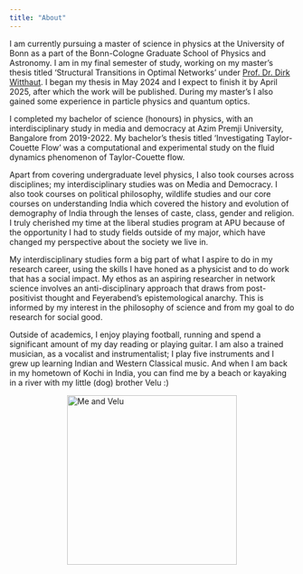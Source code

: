 ```yaml
---
title: "About"
---
```


I am currently pursuing a master of science in physics at the University of Bonn as a part of the Bonn-Cologne Graduate School of Physics and Astronomy. I am in my final semester of study, working on my master's thesis titled 'Structural Transitions in Optimal Networks' under [Prof. Dr. Dirk Witthaut](https://www.fz-juelich.de/profile/witthaut_d). I began my thesis in May 2024 and I expect to finish it by April 2025, after which the work will be published. During my master's I also gained some experience in particle physics and quantum optics. 

I completed my bachelor of science (honours) in physics, with an interdisciplinary study in media and democracy at Azim Premji University, Bangalore from 2019-2022. My bachelor's thesis titled 'Investigating Taylor-Couette Flow' was a computational and experimental study on the fluid dynamics phenomenon of Taylor-Couette flow.

Apart from covering undergraduate level physics, I also took courses across disciplines; my interdisciplinary studies was on Media and Democracy. I also took courses on  political philosophy, wildlife studies and our core courses on understanding India which covered the history and evolution of demography of India through the lenses of caste, class, gender and religion. I truly cherished my time at the liberal studies program at APU because of the opportunity I had to study fields outside of my major, which have changed my perspective about the society we live in. 

My interdisciplinary studies form a big part of what I aspire to do in my research career, using the skills I have honed as a physicist and to do work that has a social impact. My ethos as an aspiring researcher in network science involves an anti-disciplinary approach that draws from post-positivist thought and Feyerabend's epistemological anarchy. This is informed by my interest in the philosophy of science and from my goal to do research for social good.

Outside of academics, I enjoy playing football, running and spend a significant amount of my day reading or playing guitar. I am also a trained musician, as a vocalist and instrumentalist; I play five instruments and I grew up learning Indian and Western Classical music. And when I am back in my hometown of Kochi in India, you can find me by a beach or kayaking in a river with my little (dog) brother Velu :) 

<img src="velume.jpg" alt="Me and Velu" width="300" style="display: block; margin-left: auto; margin-right: auto;"/>
